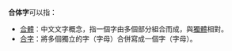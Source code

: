 '''合体字'''可以指：
*[[合體|合體]]：中文文字概念，指一個字由多個部分組合而成，與[[獨體|獨體]]相對。
*[[合字|合字]]：將多個獨立的字（字母）合併寫成一個字（字母）。
{{disambig|Cat=三字消歧义}}